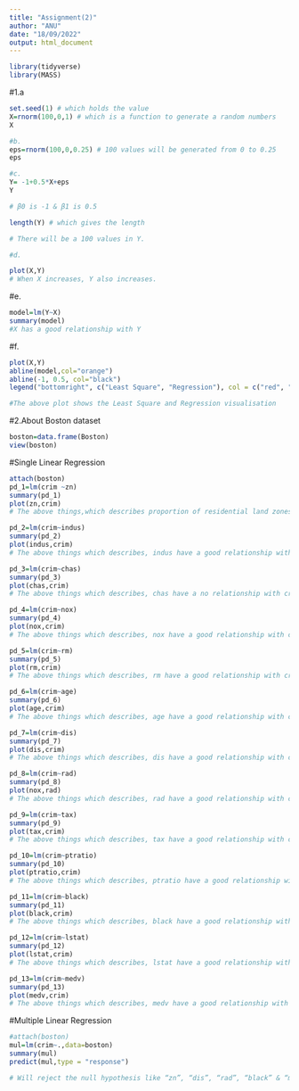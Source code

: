 ---
title: "Assignment(2)"
author: "ANU"
date: "18/09/2022"
output: html_document
---
```{r}
library(tidyverse)
library(MASS)
```
#1.a
```{r}
set.seed(1) # which holds the value
X=rnorm(100,0,1) # which is a function to generate a random numbers
X

#b.
eps=rnorm(100,0,0.25) # 100 values will be generated from 0 to 0.25
eps

#c.
Y= -1+0.5*X+eps
Y

# β0 is -1 & β1 is 0.5 

length(Y) # which gives the length

# There will be a 100 values in Y.

#d.
```
```{r}
plot(X,Y)
# When X increases, Y also increases.
```
#e.
```{r}
model=lm(Y~X)
summary(model)
#X has a good relationship with Y
```
#f.
```{r}
plot(X,Y)
abline(model,col="orange")
abline(-1, 0.5, col="black")
legend("bottomright", c("Least Square", "Regression"), col = c("red", "blue"), lty = c(1, 1))

#The above plot shows the Least Square and Regression visualisation
```




#2.About Boston dataset
```{r}
boston=data.frame(Boston)
view(boston)
```
#Single Linear Regression

```{r}
attach(boston)
pd_1=lm(crim ~zn)
summary(pd_1)
plot(zn,crim)
# The above things,which describes proportion of residential land zones are in Negative, but it has a Relationship with crim 
```
```{r}
pd_2=lm(crim~indus)
summary(pd_2)
plot(indus,crim)
# The above things which describes, indus have a good relationship with crim
```
```{r}
pd_3=lm(crim~chas)
summary(pd_3)
plot(chas,crim)
# The above things which describes, chas have a no relationship with crim
```
```{r}
pd_4=lm(crim~nox)
summary(pd_4)
plot(nox,crim)
# The above things which describes, nox have a good relationship with crim
```
```{r}
pd_5=lm(crim~rm)
summary(pd_5)
plot(rm,crim)
# The above things which describes, rm have a good relationship with crim
```
```{r}
pd_6=lm(crim~age)
summary(pd_6)
plot(age,crim)
# The above things which describes, age have a good relationship with crim
```
```{r}
pd_7=lm(crim~dis)
summary(pd_7)
plot(dis,crim)
# The above things which describes, dis have a good relationship with crim
```
```{r}
pd_8=lm(crim~rad)
summary(pd_8)
plot(nox,rad)
# The above things which describes, rad have a good relationship with crim
```
```{r}
pd_9=lm(crim~tax)
summary(pd_9)
plot(tax,crim)
# The above things which describes, tax have a good relationship with crim
```
```{r}
pd_10=lm(crim~ptratio)
summary(pd_10)
plot(ptratio,crim)
# The above things which describes, ptratio have a good relationship with crim
```
```{r}
pd_11=lm(crim~black)
summary(pd_11)
plot(black,crim)
# The above things which describes, black have a good relationship with crim
```
```{r}
pd_12=lm(crim~lstat)
summary(pd_12)
plot(lstat,crim)
# The above things which describes, lstat have a good relationship with crim
```
```{r}
pd_13=lm(crim~medv)
summary(pd_13)
plot(medv,crim)
# The above things which describes, medv have a good relationship with crim
```
#Multiple Linear Regression

```{r}
#attach(boston)
mul=lm(crim~.,data=boston)
summary(mul)
predict(mul,type = "response")

# Will reject the null hypothesis like “zn”, “dis”, “rad”, “black” & “medv”
```





